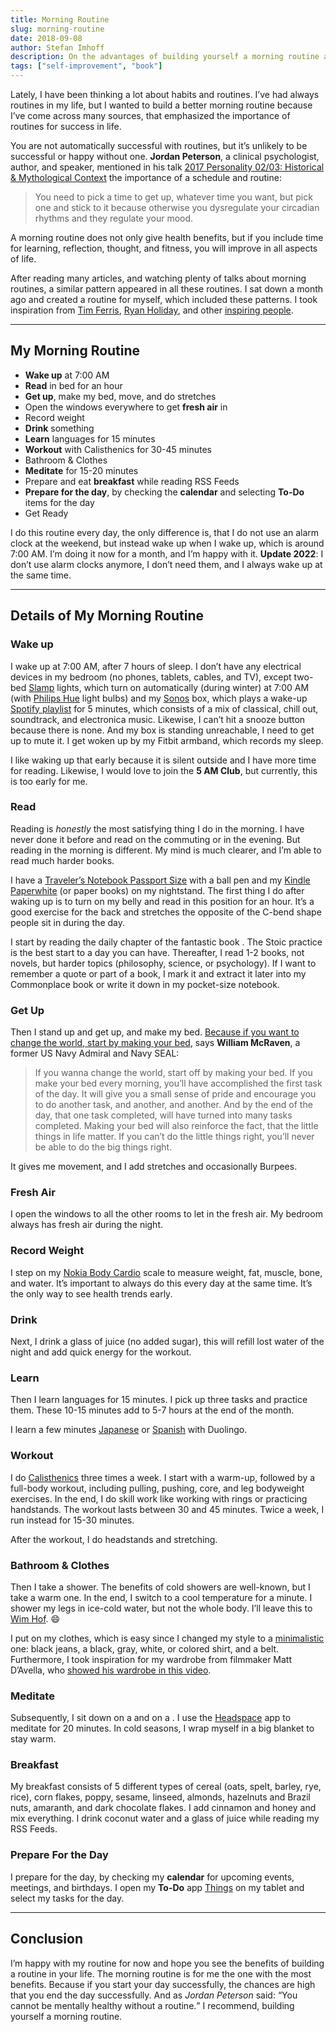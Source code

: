 ```yaml
---
title: Morning Routine
slug: morning-routine
date: 2018-09-08
author: Stefan Imhoff
description: On the advantages of building yourself a morning routine and the details of my morning routine.
tags: ["self-improvement", "book"]
---
```


Lately, I have been thinking a lot about habits and routines. I’ve had always routines in my life, but I wanted to build a better morning routine because I’ve come across many sources, that emphasized the importance of routines for success in life.

You are not automatically successful with routines, but it’s unlikely to be successful or happy without one. **Jordan Peterson**, a clinical psychologist, author, and speaker, mentioned in his talk [2017 Personality 02/03: Historical & Mythological Context](https://youtu.be/HbAZ6cFxCeY?t=1h36m32s) the importance of a schedule and routine:

> You need to pick a time to get up, whatever time you want, but pick one and stick to it because otherwise you dysregulate your circadian rhythms and they regulate your mood.

A morning routine does not only give health benefits, but if you include time for learning, reflection, thought, and fitness, you will improve in all aspects of life.

After reading many articles, and watching plenty of talks about morning routines, a similar pattern appeared in all these routines. I sat down a month ago and created a routine for myself, which included these patterns. I took inspiration from [Tim Ferris](https://youtu.be/LHAyE0UC5I4), [Ryan Holiday](https://ryanholiday.net/my-morning-routine/), and other [inspiring people](https://mymorningroutine.com/routines/).

---

## My Morning Routine

- **Wake up** at 7:00 AM
- **Read** in bed for an hour
- **Get up**, make my bed, move, and do stretches
- Open the windows everywhere to get **fresh air** in
- Record weight
- **Drink** something
- **Learn** languages for 15 minutes
- **Workout** with Calisthenics for 30-45 minutes
- Bathroom & Clothes
- **Meditate** for 15-20 minutes
- Prepare and eat **breakfast** while reading RSS Feeds
- **Prepare for the day**, by checking the **calendar** and selecting **To-Do** items for the day
- Get Ready

I do this routine every day, the only difference is, that I do not use an alarm clock at the weekend, but instead wake up when I wake up, which is around 7:00 AM. I’m doing it now for a month, and I’m happy with it. **Update 2022**: I don’t use alarm clocks anymore, I don’t need them, and I always wake up at the same time.

---

## Details of My Morning Routine

### Wake up

I wake up at 7:00 AM, after 7 hours of sleep. I don’t have any electrical devices in my bedroom (no phones, tablets, cables, and TV), except two-bed [Slamp](https://www.slamp.com/en/products/table/bach-table/) lights, which turn on automatically (during winter) at 7:00 AM (with [Philips Hue](https://www2.meethue.com/) light bulbs) and my [Sonos](https://www.sonos.com) box, which plays a wake-up [Spotify playlist](https://open.spotify.com/user/kogakure/playlist/4w4fnIgjcpUHJibrxJxMtO) for 5 minutes, which consists of a mix of classical, chill out, soundtrack, and electronica music. Likewise, I can’t hit a snooze button because there is none. And my box is standing unreachable, I need to get up to mute it. I get woken up by my Fitbit armband, which records my sleep.

I like waking up that early because it is silent outside and I have more time for reading. Likewise, I would love to join the **5 AM Club**, but currently, this is too early for me.

### Read

Reading is _honestly_ the most satisfying thing I do in the morning. I have never done it before and read on the commuting or in the evening. But reading in the morning is different. My mind is much clearer, and I’m able to read much harder books.

I have a [Traveler’s Notebook Passport Size](https://www.travelers-company.com/products/trnote/starter-kit-passport) with a ball pen and my [Kindle Paperwhite](https://www.amazon.com/dp/B00QJDO0QC?tag=raycastai-20) (or paper books) on my nightstand. The first thing I do after waking up is to turn on my belly and read in this position for an hour. It’s a good exercise for the back and stretches the opposite of the C-bend shape people sit in during the day.

I start by reading the daily chapter of the fantastic book <cite><AffiliateLink asin="1781257655" text="The Daily Stoic" /></cite>. The Stoic practice is the best start to a day you can have. Thereafter, I read 1-2 books, not novels, but harder topics (philosophy, science, or psychology). If I want to remember a quote or part of a book, I mark it and extract it later into my Commonplace book or write it down in my pocket-size notebook.

<Bookshelf>
  <AmazonBook asin="1781257655" />
</Bookshelf>

### Get Up

Then I stand up and get up, and make my bed. [Because if you want to change the world, start by making your bed](https://youtu.be/3sK3wJAxGfs), says **William McRaven**, a former US Navy Admiral and Navy SEAL:

> If you wanna change the world, start off by making your bed. If you make your bed every morning, you’ll have accomplished the first task of the day. It will give you a small sense of pride and encourage you to do another task, and another, and another. And by the end of the day, that one task completed, will have turned into many tasks completed. Making your bed will also reinforce the fact, that the little things in life matter. If you can’t do the little things right, you’ll never be able to do the big things right.

It gives me movement, and I add stretches and occasionally Burpees.

### Fresh Air

I open the windows to all the other rooms to let in the fresh air. My bedroom always has fresh air during the night.

### Record Weight

I step on my [Nokia Body Cardio](https://www.withings.com/de/de/body-cardio) scale to measure weight, fat, muscle, bone, and water. It’s important to always do this every day at the same time. It’s the only way to see health trends early.

### Drink

Next, I drink a glass of juice (no added sugar), this will refill lost water of the night and add quick energy for the workout.

### Learn

Then I learn languages for 15 minutes. I pick up three tasks and practice them. These 10-15 minutes add to 5-7 hours at the end of the month.

I learn a few minutes [Japanese](https://en.duolingo.com/course/ja/en/Learn-Japanese) or [Spanish](https://en.duolingo.com/course/es/en/Learn-Spanish) with Duolingo.

### Workout

I do [Calisthenics](/calisthenics/) three times a week. I start with a warm-up, followed by a full-body workout, including pulling, pushing, core, and leg bodyweight exercises. In the end, I do skill work like working with rings or practicing handstands. The workout lasts between 30 and 45 minutes. Twice a week, I run instead for 15-30 minutes.

After the workout, I do headstands and stretching.

### Bathroom & Clothes

Then I take a shower. The benefits of cold showers are well-known, but I take a warm one. In the end, I switch to a cool temperature for a minute. I shower my legs in ice-cold water, but not the whole body. I’ll leave this to [Wim Hof](https://youtu.be/OpTG02x6w5o). 😄

I put on my clothes, which is easy since I changed my style to a [minimalistic](/minimalism/) one: black jeans, a black, gray, white, or colored shirt, and a belt. Furthermore, I took inspiration for my wardrobe from filmmaker Matt D’Avella, who [showed his wardrobe in this video](https://youtu.be/DSHsIOIhjJY).

### Meditate

Subsequently, I sit down on a <AffiliateLink asin="B002JJ6UA4" text="meditation mattress" /> and on a <AffiliateLink asin="B01MRX5V3J" text="meditation pillow" />. I use the [Headspace](https://www.headspace.com/) app to meditate for 20 minutes. In cold seasons, I wrap myself in a big blanket to stay warm.

### Breakfast

My breakfast consists of 5 different types of cereal (oats, spelt, barley, rye, rice), corn flakes, poppy, sesame, linseed, almonds, hazelnuts and Brazil nuts, amaranth, and dark chocolate flakes. I add cinnamon and honey and mix everything. I drink coconut water and a glass of juice while reading my RSS Feeds.

### Prepare For the Day

I prepare for the day, by checking my **calendar** for upcoming events, meetings, and birthdays. I open my **To-Do** app [Things](https://culturedcode.com/things/) on my tablet and select my tasks for the day.

---

## Conclusion

I’m happy with my routine for now and hope you see the benefits of building a routine in your life. The morning routine is for me the one with the most benefits. Because if you start your day successfully, the chances are high that you end the day successfully. And as _Jordan Peterson_ said: <q>You cannot be mentally healthy without a routine.</q> I recommend, building yourself a morning routine.

